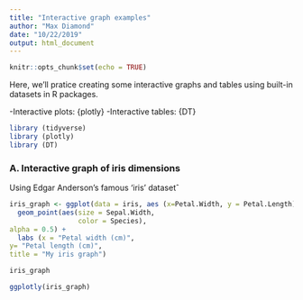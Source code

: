 ```yaml
---
title: "Interactive graph examples"
author: "Max Diamond"
date: "10/22/2019"
output: html_document
---
```


```r
knitr::opts_chunk$set(echo = TRUE)
```

Here, we'll pratice creating some interactive graphs and tables using built-in datasets in R packages.

-Interactive plots: {plotly}
-Interactive tables: {DT}

```r
library (tidyverse)
library (plotly)
library (DT)


```

### A. Interactive graph of iris dimensions
Using Edgar Anderson's famous 'iris' datasetˆ

```r
iris_graph <- ggplot(data = iris, aes (x=Petal.Width, y = Petal.Length)) +
  geom_point(aes(size = Sepal.Width,
                 color = Species),
alpha = 0.5) +
  labs (x = "Petal width (cm)",
y= "Petal length (cm)",
title = "My iris graph")

iris_graph

ggplotly(iris_graph)
```



